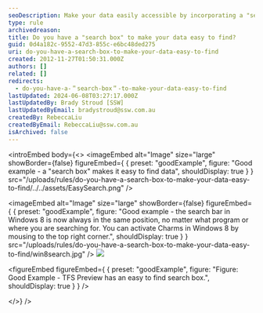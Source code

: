 ```yaml
---
seoDescription: Make your data easily accessible by incorporating a "search box" that helps users find relevant information quickly.
type: rule
archivedreason:
title: Do you have a "search box" to make your data easy to find?
guid: 0d4a182c-9552-47d3-855c-e6bc48ded275
uri: do-you-have-a-search-box-to-make-your-data-easy-to-find
created: 2012-11-27T01:50:31.000Z
authors: []
related: []
redirects:
  - do-you-have-a-＂search-box＂-to-make-your-data-easy-to-find
lastUpdated: 2024-06-08T03:27:17.000Z
lastUpdatedBy: Brady Stroud [SSW]
lastUpdatedByEmail: bradystroud@ssw.com.au
createdBy: RebeccaLiu
createdByEmail: RebeccaLiu@ssw.com.au
isArchived: false
---
```


<introEmbed
  body={<>
<imageEmbed
  alt="Image"
  size="large"
  showBorder={false}
  figureEmbed={ {
    preset: "goodExample",
    figure: "Good example - a \"search box\" makes it easy to find data",
    shouldDisplay: true
  } }
  src="/uploads/rules/do-you-have-a-search-box-to-make-your-data-easy-to-find/../../assets/EasySearch.png"
/>

<imageEmbed
  alt="Image"
  size="large"
  showBorder={false}
  figureEmbed={ {
    preset: "goodExample",
    figure: "Good example - the search bar in Windows 8 is now always in the same position, no matter what program or where you are searching for. You can activate Charms in Windows 8 by mousing to the top right corner.",
    shouldDisplay: true
  } }
  src="/uploads/rules/do-you-have-a-search-box-to-make-your-data-easy-to-find/win8search.jpg"
/>
![](/uploads/rules/do-you-have-a-search-box-to-make-your-data-easy-to-find/searchbox.png)

<figureEmbed figureEmbed={ {
  preset: "goodExample",
  figure: "Figure: Good Example - TFS Preview has an easy to find search box.",
  shouldDisplay: true
} } />

  </>}
/>
